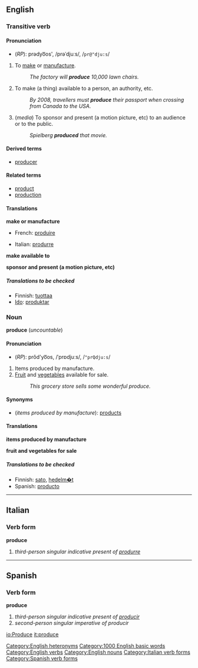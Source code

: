 ==English==
===Transitive verb===
{{en-infl-reg-other-e|produc|e||}}

====Pronunciation====
*(''RP''): prədyo͞os', /prəˈdjuːs/, /<tt>pr@"dju:s</tt>/

#To [[make]] or [[manufacture]].
#:''The factory will '''produce''' 10,000 lawn chairs.''
#To make (a thing) available to a person, an authority, etc.
#:''By 2008, travellers must '''produce''' their passport when crossing from Canada to the USA.''
#(''media'') To sponsor and present (a motion picture, etc) to an audience or to the public.
#:''Spielberg '''produced''' that movie.''

====Derived terms====
*[[producer]]

====Related terms====
*[[product]]
*[[production]]

====Translations====

'''make or manufacture'''
{{top}}
*French: [[produire]]
{{mid}}
*Italian: [[produrre]]
{{bottom}}

'''make available to'''
{{top}}
{{mid}}
{{bottom}}

'''sponsor and present (a motion picture, etc)'''
{{top}}
{{mid}}
{{bottom}}

=====Translations to be checked=====
<!--Remove this section once all of the translations below have been moved into the tables above.-->
{{checktrans}}

*Finnish: [[tuottaa]]
*[[Ido]]: [[produktar]]

===Noun===
'''produce''' (''uncountable'')

====Pronunciation====
*(''RP''): prŏd'yo͞os, /ˈprɒdjuːs/, /<tt>"prQdju:s</tt>/

#Items produced by manufacture.
#[[Fruit]] and [[vegetable]]s available for sale.
#:''This grocery store sells some wonderful produce.''

====Synonyms====
*(''items produced by manufacture''): [[product]]s

====Translations====

'''items produced by manufacture'''
{{top}}
{{mid}}
{{bottom}}

'''fruit and vegetables for sale'''
{{top}}
{{mid}}
{{bottom}}

=====Translations to be checked=====
<!--Remove this section once all of the translations below have been moved into the tables above.-->
{{checktrans}}

*Finnish: [[sato]], [[hedelm�t]]
*Spanish: [[producto]]

[[Category:English heteronyms]]
[[Category:1000 English basic words]]
[[Category:English verbs]]
[[Category:English nouns]]
----

==Italian==
===Verb form===
'''produce'''

# ''third-person singular indicative present of [[produrre]]''
[[Category:Italian verb forms]]
----

==Spanish==
===Verb form===
'''produce'''

# ''third-person singular indicative present of [[producir]]''
# ''second-person singular imperative of producir''
[[Category:Spanish verb forms]]
[[io:Produce]]
[[it:produce]]